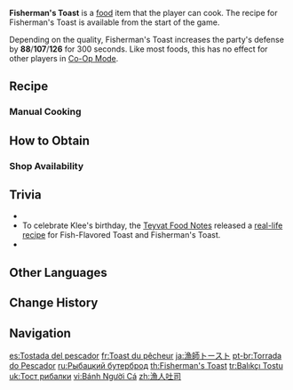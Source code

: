 {{Food Infobox
|id              = 108002
|name            = Fisherman's Toast
|description     = Onion-covered toast.
|desc_suspicious = Not quite cooked right. You'll notice its imperfection, even if you eat it while fishing.
|desc_basic      = A favorite amongst fishermen, they will stuff a bag with it and sit by the river all day.
|desc_delicious  = Exudes a wonderful aroma. Are the fish biting for the bait, or is it the toast they're after?
|type            = DEF-Boosting Dishes
|effectType      = DEF Up
|effect          = Increases all party members' DEF by (var1) for 300s.
|eff_att1        = DEF
|eff_suspicious1 = 88
|eff_basic1      = 107
|eff_delicious1  = 126
|quality         = 2
|variant         = Fish-Flavored Toast
|source1         = {{Sold By|Fisherman's Toast}}
|region          = Mondstadt
|recipe          = Available by default
}}
'''Fisherman's Toast''' is a [[food]] item that the player can cook. The recipe for Fisherman's Toast is available from the start of the game.

Depending on the quality, Fisherman's Toast increases the party's defense by '''88'''/'''107'''/'''126''' for 300 seconds. Like most foods, this has no effect for other players in [[Co-Op Mode]].

{{Special Dish|Klee|Fish-Flavored Toast}}

==Recipe==
{{Recipe
|type = Cooking
|Flour = 3
|Tomato = 2
|Onion = 1
|Milk = 1
|sort = Flour;Tomato;Onion;Milk
}}

===Manual Cooking===
{{Manual Cooking}}

==How to Obtain==
===Shop Availability===
{{Shop Availability}}

==Trivia==
* {{Mail Attachments by Category List}}
* To celebrate Klee's birthday, the [[Teyvat Food Notes]] released a [https://ys.mihoyo.com/main/news/detail/16721 real-life recipe] for Fish-Flavored Toast and Fisherman's Toast.
* {{Related Items|type=variant}}

==Other Languages==
{{Other Languages
|en      = Fisherman's Toast
|zhs     = 渔人吐司
|zhs_rm  = Yúrén Tǔsī
|zht     = 漁人吐司
|zht_rm  = Yúrén Tǔsī
|zh_tl   = Fisherman's Toast
|ja      = 漁師トースト
|ja_rm   = Ryoushi Toosuto
|ja_tl   = Fisherman's Toast
|ko      = 어부 토스트
|ko_tl   = Fisherman Toast
|es      = Tostada del pescador
|es_tl   = Fisherman's Toast
|fr      = Toast du pêcheur
|fr_tl   = Fisherman's Toast
|ru      = Рыбацкий бутерброд
|ru_tl   = Fisherman's Sandwich
|th      = Fisherman's Toast
|vi      = Bánh Người Cá
|vi_tl   = Mermaid's Toast
|de      = Fischerschnitte
|de_tl   = Fisherman's Open Sandwich
|id      = Fisherman's Toast
|pt      = Torrada do Pescador
|pt_tl   = 
|tr      = Balıkçı Tostu
|tr_tl   = Fisherman's Toast
|it      = Toast del pescatore
|it_tl   = Fisherman's Toast
}}

==Change History==
{{Change History|1.0}}

==Navigation==
{{Food Navbox}}

[[es:Tostada del pescador]]
[[fr:Toast du pêcheur]]
[[ja:漁師トースト]]
[[pt-br:Torrada do Pescador]]
[[ru:Рыбацкий бутерброд]]
[[th:Fisherman's Toast]]
[[tr:Balıkçı Tostu]]
[[uk:Тост рибалки]]
[[vi:Bánh Người Cá]]
[[zh:漁人吐司]]